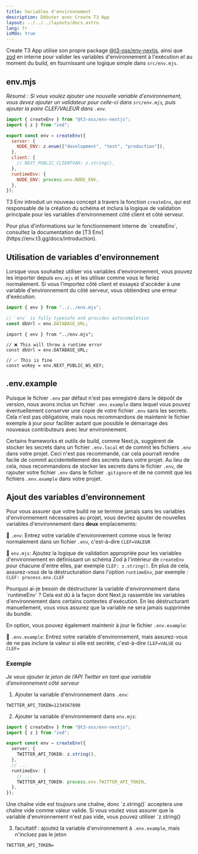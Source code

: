 ```yaml
---
title: Variables d'environnement
description: Débuter avec Create T3 App
layout: ../../../layouts/docs.astro
lang: fr
isMdx: true
---
```



Create T3 App utilise son propre package [@t3-oss/env-nextjs](https://env.t3.gg), ainsi que [zod](https://zod.dev) en interne pour valider les variables d'environnement à l'exécution _et_ au moment du build, en fournissant une logique simple dans `src/env.mjs`.

## env.mjs

_Résumé : Si vous voulez ajouter une nouvelle variable d'environnement, vous devez ajouter un validateur pour celle-ci dans `src/env.mjs`, puis ajouter la paire CLEF/VALEUR dans `.env`._

```ts:env.mjs
import { createEnv } from "@t3-oss/env-nextjs";
import { z } from "zod";

export const env = createEnv({
  server: {
    NODE_ENV: z.enum(["development", "test", "production"]),
  },
  client: {
    // NEXT_PUBLIC_CLIENTVAR: z.string(),
  },
  runtimeEnv: {
    NODE_ENV: process.env.NODE_ENV,
  },
});
```

T3 Env introduit un nouveau concept à travers la fonction `createEnv`, qui est responsable de la création du schéma et inclura la logique de validation principale pour les variables d'environnement côté client et côté serveur.

<Callout type="info">
  Pour plus d'informations sur le fonctionnement interne de `createEnv`,
  consultez la documentation de [T3 Env](https://env.t3.gg/docs/introduction).
</Callout>

## Utilisation de variables d'environnement

Lorsque vous souhaitez utiliser vos variables d'environnement, vous pouvez les importer depuis `env.mjs` et les utiliser comme vous le feriez normalement. Si vous l'importez côté client et essayez d'accéder à une variable d'environnement du côté serveur, vous obtiendrez une erreur d'exécution.

```ts:pages/api/hello.ts
import { env } from "../../env.mjs";

// `env` is fully typesafe and provides autocompletion
const dbUrl = env.DATABASE_URL;
```

```ts:pages/index.tsx
import { env } from "../env.mjs";

// ❌ This will throw a runtime error
const dbUrl = env.DATABASE_URL;

// ✅ This is fine
const wsKey = env.NEXT_PUBLIC_WS_KEY;
```

## .env.example

Puisque le fichier `.env` par défaut n'est pas enregistré dans le dépoôt de version, nous avons inclus un fichier `.env.example` dans lequel vous pouvez éventuellement conserver une copie de votre fichier `.env` sans les secrets. Cela n'est pas obligatoire, mais nous recommandons de maintenir le fichier exemple à jour pour faciliter autant que possible le démarrage des nouveaux contributeurs avec leur environnement.

Certains frameworks et outils de build, comme Next.js, suggèrent de stocker les secrets dans un fichier `.env.local` et de commit les fichiers `.env` dans votre projet. Ceci n'est pas recommandé, car cela pourrait rendre facile de commit accidentellement des secrets dans votre projet. Au lieu de cela, nous recommandons de stocker les secrets dans le fichier `.env`, de rajouter votre fichier `.env` dans le fichier `.gitignore` et de ne commit que les fichiers `.env.example` dans votre projet.

## Ajout des variables d’environnement

Pour vous assurer que votre build ne se termine jamais sans les variables d'environnement nécessaires au projet, vous devriez ajouter de nouvelles variables d'environnement dans **deux** emplacements:

📄 `.env`: Entrez votre variable d'environnement comme vous le feriez normalement dans un fichier `.env`, c'est-à-dire `CLEF=VALEUR`

📄 `env.mjs`: Ajoutez la logique de validation appropriée pour les variables d'environnement en définissant un schéma Zod à l'intérieur de `createEnv` pour chacune d'entre elles, par exemple `CLEF: z.string()`. En plus de cela, assurez-vous de la déstructuration dans l'option `runtimeEnv`, par exemple : `CLEF: process.env.CLEF`

<Callout type="info">
  Pourquoi ai-je besoin de déstructurer la variable d'environnement dans
  `runtimeEnv` ? Cela est dû à la façon dont Next.js rassemble les variables
  d'environnement dans certains contextes d'exécution. En les déstructurant
  manuellement, vous vous assurez que la variable ne sera jamais supprimée du
  bundle.
</Callout>

En option, vous pouvez également maintenir à jour le fichier `.env.example`:

📄 `.env.example`: Entrez votre variable d'environnement, mais assurez-vous de ne pas inclure la valeur si elle est secrète, c'est-à-dire `CLEF=VALUE` ou `CLEF=`

### Exemple

_Je veux ajouter le jeton de l’API Twitter en tant que variable d’environnement côté serveur_

1. Ajouter la variable d'environnement dans `.env`:

```
TWITTER_API_TOKEN=1234567890
```

2. Ajouter la variable d'environnement dans `env.mjs`:

```ts
import { createEnv } from "@t3-oss/env-nextjs";
import { z } from "zod";

export const env = createEnv({
  server: {
    TWITTER_API_TOKEN: z.string(),
  },
  // ...
  runtimeEnv: {
    // ...
    TWITTER_API_TOKEN: process.env.TWITTER_API_TOKEN,
  },
});
```

<Callout type="info">
  Une chaîne vide est toujours une chaîne, donc `z.string()` acceptera une
  chaîne vide comme valeur valide. Si vous voulez vous assurer que la variable
  d'environnement n'est pas vide, vous pouvez utiliser `z.string()
</Callout>

3. facultatif : ajoutez la variable d'environnement à `.env.example`, mais n'incluez pas le jeton

```
TWITTER_API_TOKEN=
```
